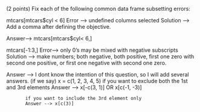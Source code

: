 (2 points) Fix each of the following common data frame subsetting errors: 

mtcars[mtcars$cyl < 6]    Error -->   undefined columns selected
Solution --> Add a comma after defining the objective.

Answer--> mtcars[mtcars$cyl< 6,]




mtcars[-1:3,]   Error--> only 0's may be mixed with negative subscripts
Solution --> make numbers; both negative, 
                           both positive,
                           first one zero with second one positive, 
                           or first one negative with second one zero.
                           
Answer --> I dont know the intention of this question, so I will add several answers.
           (if we say)     x = c(1, 2, 3, 4, 5)
           if you want to exclude both the 1st and 3rd elements
           Answer --> x[-c(3, 1)]   OR  x[c(-1, -3)]
           
           if you want to include the 3rd element only
           Answer --> x[c(3)]
           
           
